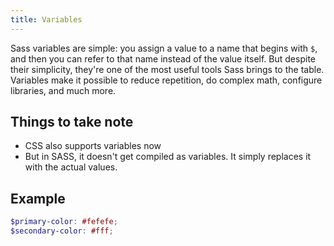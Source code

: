 ```yaml
---
title: Variables
---
```


Sass variables are simple: you assign a value to a name that begins with `$`, and then you can refer to that name instead of the value itself. But despite their simplicity, they're one of the most useful tools Sass brings to the table.
Variables make it possible to reduce repetition, do complex math, configure libraries, and much more.

## Things to take note

* CSS also supports variables now
* But in SASS, it doesn't get compiled as variables. It simply replaces it with the actual values.

## Example

```SCSS
$primary-color: #fefefe;
$secondary-color: #fff;
```
